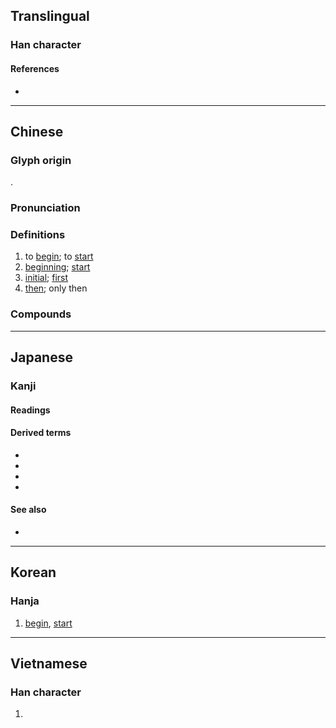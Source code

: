 {{character info/new}}
==Translingual==
{{stroke order|strokes=8}}

===Han character===
{{Han char|rn=38|rad=女|as=05|sn=8|four=43460|canj=VIR|ids=⿰女台}}

====References====
* {{Han ref|kx=0258.160|dkj=06166|dj=0523.220|hdz=21041.120|uh=59CB|ud=22987|bh=A96C|bd=43372}}

----

==Chinese==
{{zh-forms}}

===Glyph origin===
{{Han etym}}
{{Han compound|女|台|ls=psc|c1=s|c2=p}}.

===Pronunciation===
{{zh-pron
|m=shǐ
|c=ci2
|h=pfs=chhṳ́/sṳ́
|md=sṳ̄/sé̤ṳ
|md_note=sṳ̄ - vernacular; sé̤ṳ - literary
|mn=sí
|w=2sr
|mc=y
|oc=y
|cat=v,n,a,adv
}}

===Definitions===
{{zh-hanzi}}

# to [[begin]]; to [[start]]
# [[beginning]]; [[start]]
# [[initial]]; [[first]]
# [[then]]; only then

===Compounds===
{{zh-der|一元復始|七始|下車之始|下車伊始|乃始|伊始|倡始|元始|元始天尊|先從隗始|全始全終|初始|創始|原始|原始主義|原始人|原始佛教|原始反終|原始林|原始社會|原始程式|原始藝術|原始要終|原始見終|厲精更始|古始|周而復始|善始令終|善始善終|四始|報本反始|太始|始亂終棄|始作俑者|始創|始基|始料不及|始料未及|始末|始業式|始生魄|始祖|始祖鳥|始終|始終不易|始終不渝|始終如一|始終若一|始願|從始至終|慎始|慎始敬終|慎終如始|慎終若始|才始|旬始|曆始|更始|有始有卒|有始有終|有始無終|未始|本始|正始之音|正始文學|正始玄風|正始體|泰始|渝始|無始無終|無始無邊|甘始|福為禍始|秦始皇|秦始皇陵|終始|終始不渝|終始如一|終而復始|經始|肇始|自始至終|與民更始|託始|請自隗始|貫徹始終|起始|開始|齠始}}

----

==Japanese==

===Kanji===
{{ja-kanji|grade=3|rs=女05}}

====Readings====
{{ja-readings
|goon=し
|kanon=し
|kun=はじ-める, はじ-め, はじ-まる
|nanori=とも, はじめ, はる, もと
}}

====Derived terms====
* {{ja-r|始め|はじめ}}
* {{ja-r|始める|はじめる}}
* {{ja-r|始まる|はじまる}}
* {{ja-r|始まり|はじまり}}

====See also====
* {{l|ja|初}}

----

==Korean==

===Hanja===
{{ko-hanja|hangeul=시|rv=si|mr=si}}

# [[begin]], [[start]]

----

==Vietnamese==

===Han character===
{{vi-hantu|[[thủy]], [[thuỷ]], [[thỉ]]|rs=女05}}

# {{defn|lang=vi|sort=女05}}